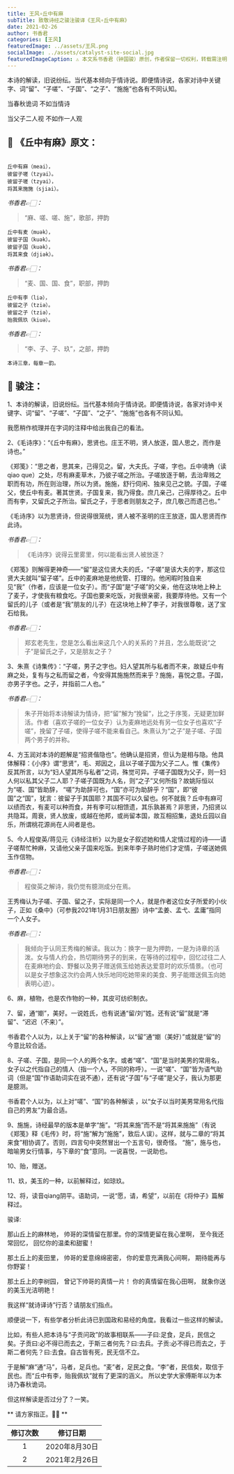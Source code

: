 ```yaml
---
title: 王风∘丘中有麻
subTitle: 致敬诗经之骏注骏译《王风∘丘中有麻》 
date: 2021-02-26 
author: 书香君
categories: [王风]
featuredImage: ../assets/王风.png
socialImage: ../assets/catalyst-site-social.jpg
featuredImageCaption: ⚠️️ 本文系书香君（钟国骏）原创，作者保留一切权利，转载需注明出处。
---
```


本诗的解读，旧说纷纭。当代基本倾向于情诗说。即便情诗说，各家对诗中关键字、词“留”、“子嗟”、“子国”、“之子”、“施施”也各有不同认知。

当春秋诡词
不如当情诗

当父子二人视
不如作一人观

## 🌼 《丘中有麻》原文：
```

丘中有麻（meai），
彼留子嗟（tzyai）。
彼留子嗟（tzyai），
将其来施施（sjiai）。

```
*书香君👉🏻：* 

> “麻、嗟、嗟、施”，歌部，押韵

```
丘中有麦（muək），
彼留子国（kuək）。
彼留子国（kuək），
将其来食（djiək）。

```
*书香君👉🏻：* 

> “麦、国、国、食”，职部，押韵

```
丘中有李（liə），
彼留之子（tziə）。
彼留之子（tziə），
贻我佩玖（kiuə）。

```
*书香君👉🏻：* 

> “李、子、子、玖”，之部，押韵

```
本诗三章，每章一韵。

```
## 🍁️ 骏注：

1、本诗的解读，旧说纷纭。当代基本倾向于情诗说。即便情诗说，各家对诗中关键字、词“留”、“子嗟”、“子国”、“之子”、“施施”也各有不同认知。

我愿稍作梳理并在字词的注释中给出我自己的看法。

2、《毛诗序》：“《丘中有麻》，思贤也。庄王不明，贤人放逐，国人思之，而作是诗也。”

《郑笺》：“思之者，思其来，己得见之。留，大夫氏。子嗟，字也。丘中墝埆（读qiao que）之处，尽有麻麦草木，乃彼子嗟之所治。子嗟放逐于朝，去治卑贱之职而有功，所在则治理，所以为贤。施施，舒行伺闲、独来见己之貌。子国，子嗟父，使丘中有麦。著其世贤。子国复来，我乃得食。庶几亲己，己得厚待之。丘中而有李，又留氏之子所治。留氏之子，于思者则朋友之子，庶几敬己而遗己也。”

《毛诗序》以为思贤诗，但说得很笼统，贤人被不圣明的庄王放逐，国人思贤而作此诗。

*书香君👉🏻：* 

> 《毛诗序》说得云里雾里，何以能看出贤人被放逐？

《郑笺》则解得更神奇——“留”是这位贤大夫的氏，“子嗟”是该大夫的字，那这位贤大夫就叫“留子嗟”。丘中的麦麻地是他统管、打理的。他闲暇时独自来见“我”（作者，应该是一位女子）。而“子国”是“子嗟”的父亲，他在这块地上种上了麦子，才使我有粮食吃。子国也要来吃饭，对我很亲密，我要厚待他。又有一个留氏的儿子（或者是“我”朋友的儿子）在这块地上种了李子，对我很尊敬，送了宝石给我。

*书香君👉🏻：* 

> 郑玄老先生，您是怎么看出来这几个人的关系的？并且，怎么能既说“之子”是留氏之子，又是朋友之子？

3、朱熹《诗集传》：“子嗟，男子之字也。妇人望其所与私者而不来，故疑丘中有麻之处，复有与之私而留之者，今安得其施施然而来乎？施施，喜悦之意。子国，亦男子字也。之子，并指前二人也。”

*书香君👉🏻：* 

> 朱子开始将本诗解读为情诗，把“留”解为“挽留”，比之于序笺，无疑更加鲜活。作者（喜欢子嗟的一位女子）认为麦麻地远处有另一位女子也喜欢“子嗟”，挽留了子嗟，使得子嗟不能来看自己。朱熹认为“之子”是子嗟、子国两个男子的并称。

4、方玉润对本诗的题解是“招贤偕隐也”。他确认是招贤，但认为是相与隐。他具体解释：《小序》谓“思贤”，毛、郑因之，且以子嗟子国为父子二人。惟《集传》反其所言，以为“妇人望其所与私者”之词，殊觉可异。子嗟子国既为父子，则一妇人何以私其父子二人耶？子嗟子国既为人名，则“之子”又何所指？故姚际恒以为“嗟、国”皆助辞， “嗟”为助辞可也，“国”亦可为助辞乎？“国”，即“彼国”之“国”，犹言：彼留子于其国耶？其国不可以久留也。何不就我？丘中有麻可以绩而衣，有麦可以种而食，并有李可以相馈遗，其乐孰甚焉？非思贤，乃招贤以共隐耳。周衰，贤人放废，或越在他邦，或尚留本国，故互相招集，退处丘园以自乐，所谓桃花源尚在人间者是也。

5、今人程俊英/蒋见元《诗经注析》以为是女子叙述她和情人定情过程的诗——请子嗟帮忙种麻，又请他父亲子国来吃饭。到来年李子熟时他们才定情，子嗟送她佩玉作信物。

*书香君👉🏻：* 

> 程俊英之解诗，我仍觉有臆测成分在焉。

王秀梅认为子嗟、子国、留之子，实际是同一个人，就是作者这位女子所爱的小伙子，正如《桑中》（可参我2021年1月31日朋友圈）诗中“孟姜、孟弋、孟庸”指同一个人女子。

*书香君👉🏻：* 

> 我倾向于认同王秀梅的解读。我以为：换字一是为押韵，一是为诗章的活泼。女与情人约会，热切期待男子的到来，在等待的过程中，回忆过往二人在麦麻地约会、野餐以及男子赠送佩玉给她表达爱意时的欢乐情景。（也可以是女子想象这次约会两人快乐地同吃她带来的美食、男子能赠送佩玉向她表明心迹）。

6、麻，植物，也是农作物的一种，其皮可纺织制衣。

7、留，通“嬼”，美好。一说姓氏，也有说通“留/刘”姓。还有说“留”就是“滞留”、“迟迟（不来）”。

书香君个人以为，以上关于“留”的各种解读，以“留”通“嬼（美好）”或就是“留”的今意比较合适。

8、子嗟、子国，是同一个人的两个名字。或者“嗟”、“国”是当时美男的常用名，女子以之代指自己的情人（指一个人，不同的称呼）。一说“嗟”、“国”皆为语气助词（但是“国”作语助词实在说不通），还有说“子国”与“子嗟”是父子，我认为那更是臆测。

书香君个人以为，以上对“嗟”、“国”的各种解读
，以“女子以当时美男常用名代指自己的男友”为最合适。

9、施施，诗经最早的版本是单字“施”。“将其来施”而不是“将其来施施”（有说《郑笺》释《毛传》时，将“施”解为“施施”，致后人误）。这样，就与二章的“将其来食”相协调了。否则，四言句中突然冒出一个五言句，很奇怪。
“施”，施与也，暗喻男女行情事，与下章的“食”意同。一说喜悦，一说助也。

10、贻，赠送。

11、玖，美玉的一种，以前解释过，如琼玖。

12、将，读音qiang阴平。语助词，一说“愿，请，希望”，以前在《将仲子》篇解释过。

骏译:

那山丘上的麻林地，
帅哥的深情留在那里。你的深情更留在我心里啊，
至今我还常回忆，
回忆你的温柔和甜蜜！

那土丘上的麦田里，
帅哥的爱意绵绵密密，
你的爱意充满我心间啊，
期待能再与你野宴！

那土丘上的李树园，
曾记下帅哥的真情一片！
你的真情留在我心田啊，
就象你送的美玉光洁明艳！

我这样“就诗译诗”行否？请朋友们指点。

顺便说一下，有些学者分析此诗已到国政和易经的角度。我看过一些这样的解读。

比如，有些人把本诗与“子贡问政”的故事相联系——子曰:足食，足兵，民信之矣。子贡曰:必不得已而去之，于斯三者何先？曰:去兵。子贡:必不得已而去之，于斯二者何先？曰:去食。自古皆有死，民无信不立。

于是解“麻”通“马”，马者，足兵也。“麦”者，足民之食。“李”者，民信矣，取信于民也。而“丘中有李，贻我佩玖”就有了更深的涵义。
所以史学大家傅斯年以为本诗乃春秋诡词。

但这样解读是否过分了？一笑。

** 请方家指正。🙏🏻 **

| 修订次数      | 修订日期 | 
|   :----: |    :----:   | 
| 1    | 2020年8月30日       | 
| 2    | 2021年2月26日       | 
